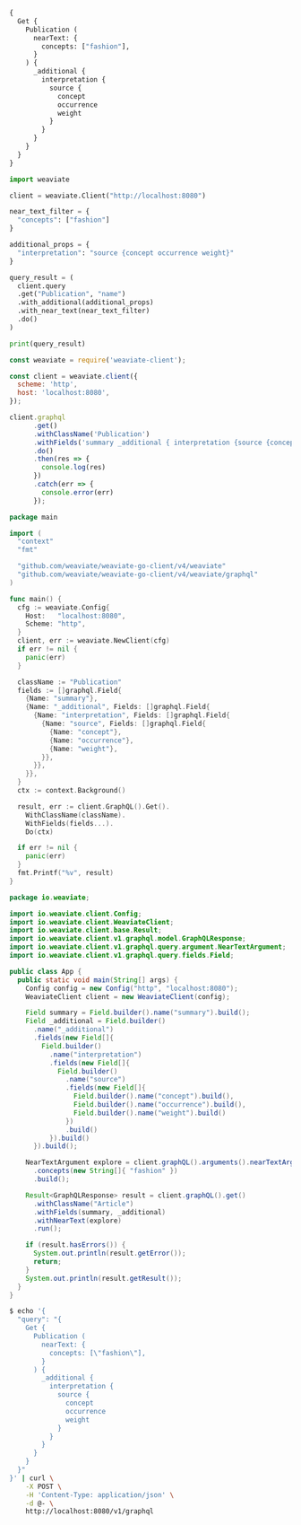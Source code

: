 
<Tabs groupId="languages">
<TabItem value="graphql" label="GraphQL">

```graphql
{
  Get {
    Publication (
      nearText: {
        concepts: ["fashion"],
      }
    ) {
      _additional {
        interpretation {
          source {
            concept
            occurrence
            weight
          }
        }
      }
    }
  }
}
```

</TabItem>
<TabItem value="py" label="Python">

```python
import weaviate

client = weaviate.Client("http://localhost:8080")

near_text_filter = {
  "concepts": ["fashion"]
}

additional_props = {
  "interpretation": "source {concept occurrence weight}"
}

query_result = (
  client.query
  .get("Publication", "name")
  .with_additional(additional_props)
  .with_near_text(near_text_filter)
  .do()
)

print(query_result)
```

</TabItem>
<TabItem value="js" label="JavaScript">

```js
const weaviate = require('weaviate-client');

const client = weaviate.client({
  scheme: 'http',
  host: 'localhost:8080',
});

client.graphql
      .get()
      .withClassName('Publication')
      .withFields('summary _additional { interpretation {source {concept occurrence weight}}}')
      .do()
      .then(res => {
        console.log(res)
      })
      .catch(err => {
        console.error(err)
      });
```

</TabItem>
<TabItem value="go" label="Go">

```go
package main

import (
  "context"
  "fmt"

  "github.com/weaviate/weaviate-go-client/v4/weaviate"
  "github.com/weaviate/weaviate-go-client/v4/weaviate/graphql"
)

func main() {
  cfg := weaviate.Config{
    Host:   "localhost:8080",
    Scheme: "http",
  }
  client, err := weaviate.NewClient(cfg)
  if err != nil {
    panic(err)
  }

  className := "Publication"
  fields := []graphql.Field{
    {Name: "summary"},
    {Name: "_additional", Fields: []graphql.Field{
      {Name: "interpretation", Fields: []graphql.Field{
        {Name: "source", Fields: []graphql.Field{
          {Name: "concept"},
          {Name: "occurrence"},
          {Name: "weight"},
        }},
      }},
    }},
  }
  ctx := context.Background()

  result, err := client.GraphQL().Get().
    WithClassName(className).
    WithFields(fields...).
    Do(ctx)

  if err != nil {
    panic(err)
  }
  fmt.Printf("%v", result)
}
```

</TabItem>
<TabItem value="java" label="Java">

```java
package io.weaviate;

import io.weaviate.client.Config;
import io.weaviate.client.WeaviateClient;
import io.weaviate.client.base.Result;
import io.weaviate.client.v1.graphql.model.GraphQLResponse;
import io.weaviate.client.v1.graphql.query.argument.NearTextArgument;
import io.weaviate.client.v1.graphql.query.fields.Field;

public class App {
  public static void main(String[] args) {
    Config config = new Config("http", "localhost:8080");
    WeaviateClient client = new WeaviateClient(config);

    Field summary = Field.builder().name("summary").build();
    Field _additional = Field.builder()
      .name("_additional")
      .fields(new Field[]{
        Field.builder()
          .name("interpretation")
          .fields(new Field[]{
            Field.builder()
              .name("source")
              .fields(new Field[]{
                Field.builder().name("concept").build(),
                Field.builder().name("occurrence").build(),
                Field.builder().name("weight").build()
              })
              .build()
          }).build()
      }).build();

    NearTextArgument explore = client.graphQL().arguments().nearTextArgBuilder()
      .concepts(new String[]{ "fashion" })
      .build();

    Result<GraphQLResponse> result = client.graphQL().get()
      .withClassName("Article")
      .withFields(summary, _additional)
      .withNearText(explore)
      .run();

    if (result.hasErrors()) {
      System.out.println(result.getError());
      return;
    }
    System.out.println(result.getResult());
  }
}
```

</TabItem>
<TabItem value="curl" label="Curl">

```bash
$ echo '{
  "query": "{
    Get {
      Publication (
        nearText: {
          concepts: [\"fashion\"],
        }
      ) {
        _additional {
          interpretation {
            source {
              concept
              occurrence
              weight
            }
          }
        }
      }
    }
  }"
}' | curl \
    -X POST \
    -H 'Content-Type: application/json' \
    -d @- \
    http://localhost:8080/v1/graphql
```

</TabItem>
</Tabs>
